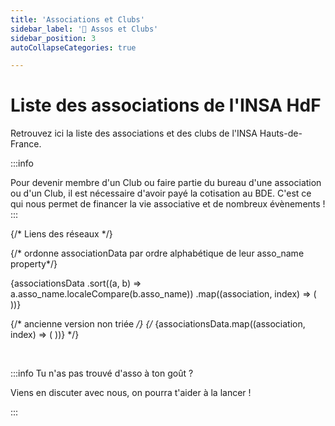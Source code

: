 ```yaml
---
title: 'Associations et Clubs'
sidebar_label: '🌳 Assos et Clubs'
sidebar_position: 3
autoCollapseCategories: true

---
```



# Liste des associations de l'INSA HdF

Retrouvez ici la liste des associations et des clubs de l'INSA Hauts-de-France. 

:::info

Pour devenir membre d'un Club ou faire partie du bureau d'une association ou d'un Club, il est nécessaire d'avoir payé la cotisation au BDE. C'est ce qui nous permet de financer la vie associative et de nombreux évènements !
:::

{/* Liens des réseaux */}






<div style={{
    display: 'flex',
    flexDirection: 'row',
    justifyContent: 'stretch',
    flexWrap: 'wrap',
    gap: '20px',
  }}>
{/* ordonne associationData par ordre alphabétique de leur asso_name property*/}


{associationsData
  .sort((a, b) => a.asso_name.localeCompare(b.asso_name))
  .map((association, index) => (
    <AssociationCard
      key={index}
      asso_name={association.asso_name}
      asso_logo={association.asso_logo}
      asso_type={association.asso_type}
      asso_description_short={association.asso_description_short}
      asso_page_lien={association.asso_page_lien}
      asso_lien_instagram={association.asso_lien_instagram}
      asso_lien_site={association.asso_lien_site}
      asso_lien_discord={association.asso_lien_discord}
      asso_lien_linkedin={association.asso_lien_linkedin}
      asso_lien_spotify={association.asso_lien_spotify}
    />
  ))}


{/* ancienne version non triée */}
{/* {associationsData.map((association, index) => (
    <AssociationCard
      key={index}
      asso_name={association.asso_name}
      asso_logo={association.asso_logo}
      asso_type={association.asso_type}
      asso_description_short={association.asso_description_short}
      asso_page_lien={association.asso_page_lien}
      asso_lien_instagram={association.asso_lien_instagram}
      asso_lien_site={association.asso_lien_site}
      asso_lien_discord={association.asso_lien_discord}
      asso_lien_linkedin={association.asso_lien_linkedin}
      asso_lien_spotify={association.asso_lien_spotify}
    />
  ))} */}

</div>


<br/>

:::info Tu n'as pas trouvé d'asso à ton goût ?

Viens en discuter avec nous, on pourra t'aider à la lancer !

:::